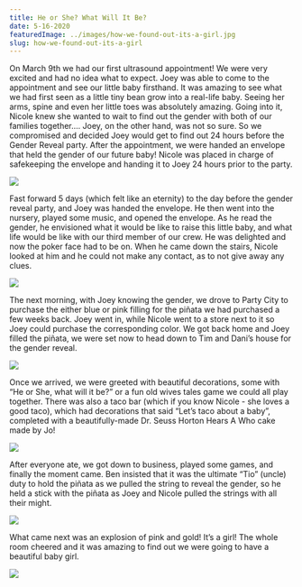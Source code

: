 ```yaml
---
title: He or She? What Will It Be?
date: 5-16-2020
featuredImage: ../images/how-we-found-out-its-a-girl.jpg
slug: how-we-found-out-its-a-girl
---
```




On March 9th we had our first ultrasound appointment! We were very excited and had no idea what to expect. Joey was able to come to the appointment and see our little baby firsthand. It was amazing to see what we had first seen as a little tiny bean grow into a real-life baby. Seeing her arms, spine and even her little toes was absolutely amazing. Going into it, Nicole knew she wanted to wait to find out the gender with both of our families together…. Joey, on the other hand, was not so sure. So we compromised and decided Joey would get to find out 24 hours before the Gender Reveal party. After the appointment, we were handed an envelope that held the gender of our future baby! Nicole was placed in charge of safekeeping the envelope and handing it to Joey 24 hours prior to the party.

<Img src={GenderEnvelopImg} />

Fast forward 5 days (which felt like an eternity) to the day before the gender reveal party, and Joey was handed the envelope. He then went into the nursery, played some music, and opened the envelope. As he read the gender, he envisioned what it would be like to raise this little baby, and what life would be like with our third member of our crew. He was delighted and now the poker face had to be on. When he came down the stairs, Nicole looked at him and he could not make any contact, as to not give away any clues.

<Img src={DoctorsOfficeImg} />

The next morning, with Joey knowing the gender, we drove to Party City to purchase the either blue or pink filling for the piñata we had purchased a few weeks back. Joey went in, while Nicole went to a store next to it so Joey could purchase the corresponding color. We got back home and Joey filled the piñata, we were set now to head down to Tim and Dani’s house for the gender reveal.

<Img src={DecorationsImg} />

Once we arrived, we were greeted with beautiful decorations, some with “He or She, what will it be?” or a fun old wives tales game we could all play together. There was also a taco bar (which if you know Nicole - she loves a good taco), which had decorations that said “Let’s taco about a baby”, completed with a beautifully-made Dr. Seuss Horton Hears A Who cake made by Jo!

<Img src={CakeImg} />

After everyone ate, we got down to business, played some games, and finally the moment came. Ben insisted that it was the ultimate “Tio” (uncle) duty to hold the piñata as we pulled the string to reveal the gender, so he held a stick with the piñata as Joey and Nicole pulled the strings with all their might.

<Img src={PinataImg} />

What came next was an explosion of pink and gold! It’s a girl! The whole room cheered and it was amazing to find out we were going to have a beautiful baby girl.

<Img src={ItsAGirlImg} />

